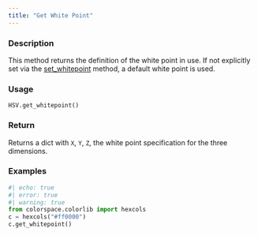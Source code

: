 ```yaml
---
title: "Get White Point"
---
```


### Description

This method returns the definition of the white point in use. If not
explicitly set via the [set_whitepoint](colorspace.colorlib.HSV.set_whitepoint.qmd) method, a default white
point is used.

### Usage

<pre><code class='language-python'>HSV.get_whitepoint()</code></pre>

### Return

Returns a dict with `X`, `Y`, `Z`, the white point specification
for the three dimensions.

### Examples

```python
#| echo: true
#| error: true
#| warning: true
from colorspace.colorlib import hexcols
c = hexcols("#ff0000")
c.get_whitepoint()
```



